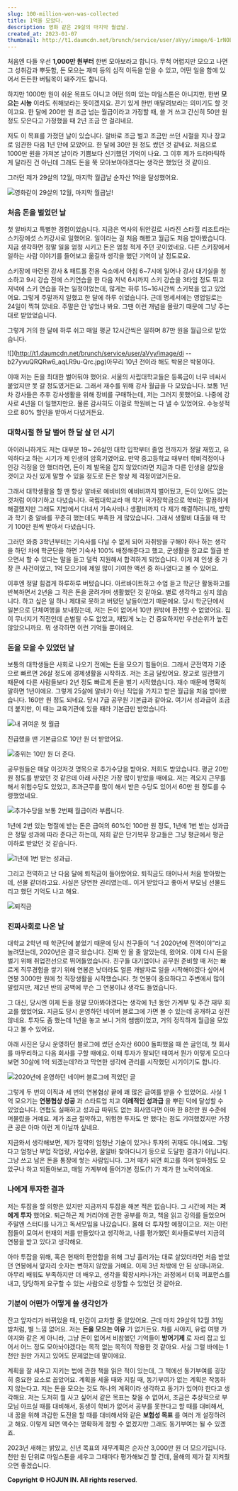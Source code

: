 ```yaml
---
slug: 100-million-won-was-collected
title: 1억을 모았다.
description: 영화 같은 29살의 마지막 월급날.
created_at: 2023-01-07
thumbnail: http://t1.daumcdn.net/brunch/service/user/aVyy/image/6-1rNOEh_R7Z8ceZQXDImIpomyg.jpg
---
```


처음엔 다들 우선 **1,000만 원부터** 한번 모아보라고 합니다. 무척 어렵지만 모으고 나면 그 성취감과 뿌듯함, 돈 모으는 재미 등의
심적 이득을 얻을 수 있고, 어떤 일을 함에 있어서 든든한 버팀목이 돼주기도 합니다.

하지만 1000만 원이 쉬운 목표도 아니고 어떤 의미 있는 마일스톤은 아니지만, 한번 **모으는 시늉** 이라도 취해보라는 뜻이겠지요. 끈기
있게 한번 매달려보라는 의미기도 할 것이고요. 한 달에 200만 원 조금 넘는 월급이라고 가정할 때, 쓸 거 쓰고 간신히 50만 원 정도
모은다고 가정했을 때 2년 조금 안 걸리네요.

저도 이 목표를 가졌던 날이 있습니다. 알바로 조금 벌고 조금만 쓰던 시절을 지나 장교로 임관한 다음 1년 안에 모았어요. 한 달에 30만
원 정도 썼던 것 같네요. 처음으로 1000만 원을 가져본 날이라 기쁨보다 신기했던 기억이 나요. 그 이후 제가 드라마틱하게 달라진 건
아닌데 그래도 돈을 쭉 모아보아야겠다는 생각은 했었던 것 같아요.

그러던 제가 29살의 12월, 마지막 월급날 순자산 1억을 달성했어요.

![](http://t1.daumcdn.net/brunch/service/user/aVyy/image/FLkItPNUcmOWvPDyKWH2KUW4ZFQ.jpg)영화같이
29살의 12월, 마지막 월급날!

### 처음 돈을 벌었던 날

첫 알바치고 특별한 경험이었습니다. 지금은 역사의 뒤안길로 사라진 스타힐 리조트라는 스키장에섯 스키강사로 일했어요. 일이라는 걸 처음 해봤고
월급도 처음 받아봤습니다. 지금 생각하면 정말 일을 엄청 시키고 돈은 엄청 적게 주던 곳이었네요. 다른 스키장에서 일하는 사람 이야기를
들어보고 옮길까 생각을 했던 기억이 날 정도로요.

스키장에 마련된 강사 & 패트롤 전용 숙소에서 아침 6~7시에 일어나 강사 대기실을 청소하고 9시 강습 전에 스키연습을 한 다음 저녁
6시까지 스키 강습을 3타임 정도 뛰고 저녁에 스키 연습을 하는 일정이었는데, 많게는 하루 15~16시간씩 스키복을 입고 있었어요. 그렇게
주말까지 일했고 한 달에 하루 쉬었습니다. 근데 명세서에는 영업일로는 24일이 찍혀 있네요. 주말은 안 넣었나 봐요. 그땐 이런 개념을
몰랐기 때문에 그냥 주는 대로 받았었습니다.

그렇게 거의 한 달에 하루 쉬고 매일 평균 12시간씩은 일하며 87만 원을 월급으로 받았습니다.

![](http://t1.daumcdn.net/brunch/service/user/aVyy/image/di
--b27yvuQRQRw6_aqLR9u-Qrc.jpg)아무리 10년 전이라 해도 박봉은 박봉이다.

이때 저는 돈을 최대한 벌어둬야 했어요. 서울의 사립대학교들은 등록금이 너무 비싸서 붙었지만 못 갈 정도였거든요. 그래서 재수를 위해 강사
월급을 다 모았습니다. 보통 1년 차 강사들은 추후 강사생활을 위해 장비를 구매하는데, 저는 그러지 못했어요. 나중에 강사로 4년을 더
일했지만요. 물론 감사히도 이걸로 학원비는 다 낼 수 있었어요. 수능성적으로 80% 할인을 받아서 다녔거든요.

### 대학시절 한 달 벌어 한 달 살 던 시기

아이러니하게도 저는 대부분 19~ 26살인 대학 입학부터 졸업 전까지가 정말 재밌고, 유익하다고 하는 시기가 제 인생의 암흑기였어요. 만약
중고등학교 때부터 학비걱정이나 인강 걱정을 안 했더라면, 돈이 제 발목을 잡지 않았더라면 지금과 다른 인생을 살았을 것이고 자신 있게 말할
수 있을 정도로 돈은 항상 제 걱정이었거든요.

그래서 대학생활을 할 땐 항상 알바로 예비비의 예비비까지 벌어뒀고, 돈이 있어도 없는 것처럼 이야기하고 다녔습니다. 국립대학교라 매 학기
국가장학금으로 학비는 깔끔하게 해결했지만 그래도 지방에서 다녀서 기숙사비나 생활비까지 다 제가 해결하려니까, 방학과 학기 중 알바를 꾸준히
했는데도 부족한 게 많았습니다. 그래서 생활비 대출을 매 학기 100만 원씩 받아서 다녔습니다.

그러던 와중 3학년부터는 기숙사를 다닐 수 없게 되어 자취방을 구해야 하나 하는 생각을 하던 차에 학군단을 하면 기숙사 100% 배정해준다고
했고, 군생활을 장교로 월급 받으면서 할 수 있다는 말을 듣고 덜컥 지원해서 합격하게 되었습니다. 이게 제 인생 중 가장 큰 사건이었고,
1억 모으기에 제일 많이 기여한 액션 중 하나였다고 볼 수 있어요.

이후엔 정말 힘겹게 하루하루 버텼습니다. 아르바이트하고 수업 듣고 학군단 활동하고를 반복하면서 2년을 그 작은 돈을 굴려가며 생활했던 것
같아요. 별로 생각하고 싶지 않습니다. 하고 싶은 일 하나 제대로 못하고 버텼던 날들이었기 때문에요. 당시 학군단에서 일본으로 단체여행을
보내줬는데, 저는 돈이 없어서 10만 원밖에 환전할 수 없었어요. 집이 무너지기 직전인데 손벌릴 수도 없었고, 재밌게 노는 건 중요하지만
우선순위가 높진 않았으니까요. 뭐 생각하면 이런 기억들 뿐이에요.

### 돈을 모을 수 있었던 날

보통의 대학생들은 사회로 나오기 전에는 돈을 모으기 힘들어요. 그래서 군전역자 기준으로 빠르면 26살 정도에 경제생활을 시작하죠. 저는 조금
달랐어요. 장교로 임관했기 때문에 다른 사람들보다 2년 정도 빠르게 돈을 벌기 시작했습니다. 재수 때문에 명확히 말하면 1년이에요. 그렇게
25살에 알바가 아닌 직업을 가지고 받은 월급을 처음 받아봤습니다. 160만 원 정도 되네요. 당시 7급 공무원 기본급과 같아요. 여기서
성과급이 조금 더 붙지만, 이 때는 교육기관에 있을 때라 기본급만 받았습니다.

![](http://t1.daumcdn.net/brunch/service/user/aVyy/image/_oKJNJPPIZr4pbpY3XlUwde7lIM.jpeg)내
귀여운 첫 월급

진급했을 땐 기본급으로 10만 원 더 받았어요.

![](http://t1.daumcdn.net/brunch/service/user/aVyy/image/EioQMzNfDvLFYFsKGmxPXn8VJ5o.jpeg)중위는
10만 원 더 준다.

공무원들은 매달 이것저것 명목으로 추가수당을 받아요. 저희도 받았습니다. 평균 20만 원 정도를 받았던 것 같은데 아래 사진은 가장 많이
받았을 때에요. 저는 격오지 근무를 해서 위험수당도 있었고, 초과근무를 많이 해서 받은 수당도 있어서 60만 원 정도를 수령했었네요.

![](http://t1.daumcdn.net/brunch/service/user/aVyy/image/aoIeSh1kCG86I6bl2iV7Bp5gM1w.jpeg)추가수당을
보통 2번째 월급이라 부릅니다.

1년에 2번 있는 명절에 받는 돈은 급여의 60%인 100만 원 정도, 1년에 1번 받는 성과급은 정말 성과에 따라 준다곤 하는데, 저희
같은 단기복무 장교들은 그냥 평균에서 평균 이하로 받았던 것 같습니다.

![](http://t1.daumcdn.net/brunch/service/user/aVyy/image/KDIWei1SGE48ECW7maV6MZV89V4.jpeg)1년에
1번 받는 성과급.

그리고 전역하고 난 다음 달에 퇴직금이 들어왔어요. 퇴직금도 태어나서 처음 받아봤는데, 선물 같더라고요. 사실은 당연한 권리였는데.. 이거
받았다고 좋아서 부모님 선물드리고 했던 기억도 나고 해요.

![](http://t1.daumcdn.net/brunch/service/user/aVyy/image/O9VgHaUrHpuEMmfqXciTYLVfT7c.jpeg)퇴직금

### 진짜사회로 나온 날

대학교 2학년 때 학군단에 붙었기 때문에 당시 친구들이 “너 2020년에 전역이야”라고 놀려댔는데, 2020년은 결국 왔습니다. 진짜 안 올
줄 알았는데, 왔어요. 이제 다시 돈을 벌기 위해 취업전선으로 뛰어들었습니다. 친구들 대기업이나 공무원 준비할 때 저는 빠르게 직무경험을
쌓기 위해 연봉은 낮더라도 얼른 개발자로 일을 시작해야겠다 싶어서 연봉 3000만 원에 첫 직장생활을 시작했습니다. 첫 연봉이 중요하다고
주변에서 많이 말렸지만, 제2년 반의 공백에 무슨 그 연봉이냐 생각도 들었습니다.

그 대신, 당시엔 이제 돈을 정말 모아봐야겠다는 생각에 1년 동안 가계부 및 주간 재무 회고를 했었어요. 지금도 당시 운영하던 네이버
블로그에 가면 볼 수 있는데 공개하고 싶진 않네요. 투자도 좀 했는데 1년을 놓고 보니 거의 쌤쌤이었고, 거의 정직하게 월급을 모았다고 볼
수 있어요.

아래 사진은 당시 운영하던 블로그에 썼던 순자산 6000 돌파했을 때 쓴 글인데, 첫 회사를 마무리하고 다음 회사를 구할 때에요. 이때
투자가 잘되던 때여서 뭔가 이렇게 모으다 보면 30살에 1억 되겠는데?라고 막연한 생각에 관리를 시작했던 시기이기도 합니다.

![](http://t1.daumcdn.net/brunch/service/user/aVyy/image/PE03QR0Rj4P6WxSj9AdUn_Oujmg.png)2020년에
운영하던 네이버 블로그에 적었던 글

그렇게 두 번의 이직과 세 번의 연봉협상 끝에 꽤 많은 급여를 받을 수 있었어요. 사실 1억 모으기는 **연봉협상 성공** 과 스타트업 치고
**이례적인 성과급** 을 뿌린 덕에 달성할 수 있었습니다. 연협도 실패하고 성과급 따위도 없는 회사였다면 아마 한 8천만 원 수준에
머물렀을 거예요. 제가 조금 절약하고, 위험한 투자도 안 했다는 점도 기여했겠지만 가장 큰 공은 아마 이런 게 아닐까 싶네요.

지금와서 생각해보면, 제가 절약의 엄청난 기술이 있거나 투자의 귀재도 아니에요. 그렇다고 엄청난 부업 작업량, 사업수완, 꿀알바 찾아다니기
등으로 도달한 결과가 아닙니다. 그냥 쓰고 남은 돈을 통장에 쌓는 사람입니다. 그저 때가 되면 회고를 하며 얼마정도 모았구나 하고
되돌아보고, 매일 가계부에 들어가본 정도(?) 가 제가 한 노력이에요.

### 나에게 투자한 결과

저는 투잡을 할 의향은 있지만 지금까지 투잡을 해본 적은 없습니다. 그 시간에 저는 **저에게 투자** 했어요. 퇴근하곤 제 커리어에 관한
공부를 하고, 책을 읽고 강의를 들었으며 주말엔 스터디를 나가고 독서모임을 나갔습니다. 올해 더 투자할 예정이고요. 저는 이런 점들이 모여서
현재의 저를 만들었다고 생각하고, 나를 평가했던 회사들로부터 지금의 연봉을 받고 있다고 생각해요.

아마 투잡을 위해, 혹은 현재의 편안함을 위해 그냥 흘러가는 대로 살았더라면 처음 받았던 연봉에서 앞자리 숫자는 변하지 않았을 거예요. 이제
3년 차밖에 안 된 상태니까요. 아무리 배워도 부족하지만 더 배우고, 생각을 확장시켜나가는 과정에서 더욱 퍼포먼스를 내고, 당당하게 요구할
수 있는 사람으로 성장할 수 있었던 것 같아요.

### 기분이 어떤가 어떻게 쓸 생각인가

잔고 앞자리가 바뀌었을 때, 만감이 교차할 줄 알았어요. 근데 마치 29살의 12월 31일 밤처럼, 별 느낌 없어요. 저는 **돈을 모으는
이유** 가 없거든요. 차를 사야지, 유럽 여행 가야지와 같은 게 아니라, 그냥 돈이 없어서 비참했던 기억들이 **방어기제** 로 자리 잡고
있어서 어느 정도 모아놔야겠다는 목적 없는 목적이 작용한 것 같아요. 사실 그럴 바에는 1천만 원만 가지고 있어도 문제없는데 말이에요.

계획을 잘 세우고 지키는 법에 관한 책을 읽은 적이 있는데, 그 책에선 동기부여를 굉장히 중요한 요소로 꼽았어요. 계획을 세울 때와 지킬
때, 동기부여가 없는 계획은 작동하지 않는다고. 저는 돈을 모으는 것도 하나의 계획이라 생각하고 동기가 있어야 한다고 생각해요. 저는 도저히
뭘 사고 싶어서 같은 목표는 찾을 수 없어서, 조금은 추상적으로 부모님 아프실 때를 대비해서, 동생이 학비가 없어서 공부를 못한다고 할 때를
대비해서, 내 꿈을 위해 과감한 도전을 할 때를 대비해서와 같은 **보험성 목표** 를 여러 개 설정하려고 해요. 이렇게 되면 액수는
명확하게 정할 수 없겠지만 그래도 동기부여는 될 수 있겠죠.

2023년 새해는 밝았고, 신년 목표의 재무계획은 순자산 3,000만 원 더 모으기입니다. 천만 원 단위로 마일스톤을 세우고 그때마다
평가해보긴 할 건데, 올해의 제가 잘 지켜줬으면 좋겠습니다.

**Copyright © HOJUN IN. All rights reserved**.

